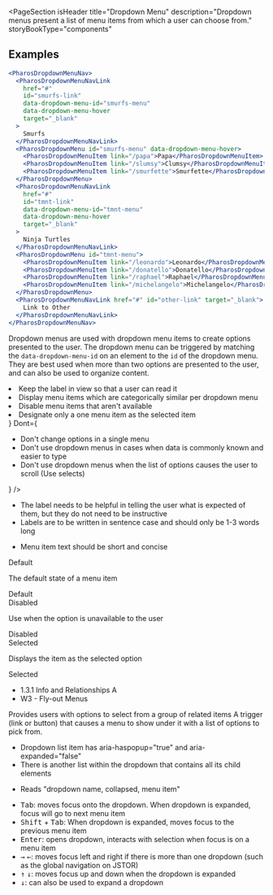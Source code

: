 
<PageSection
  isHeader
  title="Dropdown Menu"
  description="Dropdown menus present a list of menu items from which a user can choose from."
  storyBookType="components"
></PageSection>

## Examples

```jsx live
<PharosDropdownMenuNav>
  <PharosDropdownMenuNavLink
    href="#"
    id="smurfs-link"
    data-dropdown-menu-id="smurfs-menu"
    data-dropdown-menu-hover
    target="_blank"
  >
    Smurfs
  </PharosDropdownMenuNavLink>
  <PharosDropdownMenu id="smurfs-menu" data-dropdown-menu-hover>
    <PharosDropdownMenuItem link="/papa">Papa</PharosDropdownMenuItem>
    <PharosDropdownMenuItem link="/slumsy">Clumsy</PharosDropdownMenuItem>
    <PharosDropdownMenuItem link="/smurfette">Smurfette</PharosDropdownMenuItem>
  </PharosDropdownMenu>
  <PharosDropdownMenuNavLink
    href="#"
    id="tmnt-link"
    data-dropdown-menu-id="tmnt-menu"
    data-dropdown-menu-hover
    target="_blank"
  >
    Ninja Turtles
  </PharosDropdownMenuNavLink>
  <PharosDropdownMenu id="tmnt-menu">
    <PharosDropdownMenuItem link="/leonardo">Leonardo</PharosDropdownMenuItem>
    <PharosDropdownMenuItem link="/donatello">Donatello</PharosDropdownMenuItem>
    <PharosDropdownMenuItem link="/raphael">Raphael</PharosDropdownMenuItem>
    <PharosDropdownMenuItem link="/michelangelo">Michelangelo</PharosDropdownMenuItem>
  </PharosDropdownMenu>
  <PharosDropdownMenuNavLink href="#" id="other-link" target="_blank">
    Link to Other
  </PharosDropdownMenuNavLink>
</PharosDropdownMenuNav>
```

<PageSection topMargin title="Usage">
  <p>
    Dropdown menus are used with dropdown menu items to create options presented to the user. The
    dropdown menu can be triggered by matching the <code>data-dropdown-menu-id</code> on an element
    to the <code>id</code> of the dropdown menu. They are best used when more than two options are
    presented to the user, and can also be used to organize content.
  </p>
</PageSection>

<PageSection title="Best practices">
  <BestPractices
    Do={
      <ul>
        <li>Keep the label in view so that a user can read it</li>
        <li>Display menu items which are categorically similar per dropdown menu</li>
        <li>Disable menu items that aren't available</li>
        <li>Designate only a one menu item as the selected item</li>
      </ul>
    }
    Dont={
      <ul>
        <li>Don't change options in a single menu</li>
        <li>Don't use dropdown menus in cases when data is commonly known and easier to type</li>
        <li>
          Don't use dropdown menus when the list of options causes the user to scroll (Use selects)
        </li>
      </ul>
    }
  />
</PageSection>

<PageSection title="Content guidelines">
  <PageSection title="Label" subSectionLevel={1}>
    <ul>
      <li>
        The label needs to be helpful in telling the user what is expected of them, but they do not
        need to be instructive
      </li>
      <li>Labels are to be written in sentence case and should only be 1-3 words long</li>
    </ul>
  </PageSection>
  <PageSection title="Item" subSectionLevel={1}>
    <ul>
      <li>Menu item text should be short and concise</li>
    </ul>
  </PageSection>
</PageSection>

<PageSection title="States">
  <PageSection title="Item" subSectionLevel={1}>
    <div>
      <PharosHeading level="4" preset="1--bold">
        Default
      </PharosHeading>
      <p>The default state of a menu item</p>
      <Canvas>
        <PharosDropdownMenuItem>Default</PharosDropdownMenuItem>
      </Canvas>
    </div>
    <div>
      <PharosHeading level="4" preset="1--bold">
        Disabled
      </PharosHeading>
      <p>Use when the option is unavailable to the user</p>
      <Canvas>
        <PharosDropdownMenuItem disabled>Disabled</PharosDropdownMenuItem>
      </Canvas>
    </div>
    <div>
      <PharosHeading level="4" preset="1--bold">
        Selected
      </PharosHeading>
      <p>Displays the item as the selected option</p>
      <Canvas>
        <PharosDropdownMenuItem selected>Selected</PharosDropdownMenuItem>
      </Canvas>
    </div>
  </PageSection>
</PageSection>

<PageSection title="Accessibility">
  <ul>
    <li>
      <PharosLink href="https://www.w3.org/WAI/WCAG21/Understanding/info-and-relationships.html">
        1.3.1 Info and Relationships A
      </PharosLink>
    </li>
    <li>
      <PharosLink href="https://www.w3.org/WAI/tutorials/menus/flyout/">
        W3 - Fly-out Menus
      </PharosLink>
    </li>
  </ul>
  <PageSection title="Importance" subSectionLevel={1}>
    Provides users with options to select from a group of related items
  </PageSection>
  <PageSection title="Visual expectations" subSectionLevel={1}>
    A trigger (link or button) that causes a menu to show under it with a list of options to pick
    from.
  </PageSection>
  <PageSection title="Code expectations" subSectionLevel={1}>
    <ul>
      <li>Dropdown list item has aria-haspopup="true" and aria-expanded="false"</li>
      <li>There is another list within the dropdown that contains all its child elements</li>
    </ul>
  </PageSection>
  <PageSection title="Screen reader" subSectionLevel={1}>
    <ul>
      <li>Reads "dropdown name, collapsed, menu item"</li>
    </ul>
  </PageSection>
  <PageSection title="Keyboard" subSectionLevel={1}>
    <ul>
      <li>
        <kbd>Tab</kbd>: moves focus onto the dropdown. When dropdown is expanded, focus will go to
        next menu item
      </li>
      <li>
        <kbd>Shift</kbd> + <kbd>Tab</kbd>: When dropdown is expanded, moves focus to the previous
        menu item
      </li>
      <li>
        <kbd>Enter</kbd>: opens dropdown, interacts with selection when focus is on a menu item
      </li>
      <li>
        <kbd>&#8594;</kbd> <kbd>&#8592;</kbd>: moves focus left and right if there is more than one
        dropdown (such as the global navigation on JSTOR)
      </li>
      <li>
        <kbd>&#8593;</kbd> <kbd>&#8595;</kbd>: moves focus up and down when the dropdown is expanded
      </li>
      <li>
        <kbd>&#8595;</kbd>: can also be used to expand a dropdown
      </li>
    </ul>
  </PageSection>
</PageSection>

